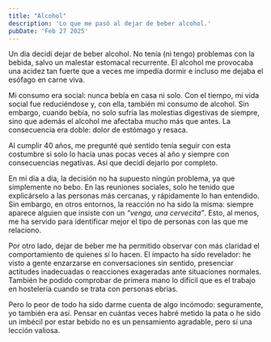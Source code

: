 ```yaml
---
title: "Alcohol"
description: 'Lo que me pasó al dejar de beber alcohol.'
pubDate: 'Feb 27 2025'
---
```


Un día decidí dejar de beber alcohol. No tenía (ni tengo) problemas con la bebida, salvo un malestar estomacal recurrente. El alcohol me provocaba una acidez tan fuerte que a veces me impedía dormir e incluso me dejaba el esófago en carne viva.

Mi consumo era social: nunca bebía en casa ni solo. Con el tiempo, mi vida social fue reduciéndose y, con ella, también mi consumo de alcohol. Sin embargo, cuando bebía, no solo sufría las molestias digestivas de siempre, sino que además el alcohol me afectaba mucho más que antes. La consecuencia era doble: dolor de estómago y resaca.

Al cumplir 40 años, me pregunté qué sentido tenía seguir con esta costumbre si solo lo hacía unas pocas veces al año y siempre con consecuencias negativas. Así que decidí dejarlo por completo.

En mi día a día, la decisión no ha supuesto ningún problema, ya que simplemente no bebo. En las reuniones sociales, solo he tenido que explicárselo a las personas más cercanas, y rápidamente lo han entendido. Sin embargo, en otros entornos, la reacción no ha sido la misma: siempre aparece alguien que insiste con un _“venga, una cervecita”_. Esto, al menos, me ha servido para identificar mejor el tipo de personas con las que me relaciono.

Por otro lado, dejar de beber me ha permitido observar con más claridad el comportamiento de quienes sí lo hacen. El impacto ha sido revelador: he visto a gente enzarzarse en conversaciones sin sentido, presenciar actitudes inadecuadas o reacciones exageradas ante situaciones normales. También he podido comprobar de primera mano lo difícil que es el trabajo en hostelería cuando se trata con personas ebrias.

Pero lo peor de todo ha sido darme cuenta de algo incómodo: seguramente, yo también era así. Pensar en cuántas veces habré metido la pata o he sido un imbécil por estar bebido no es un pensamiento agradable, pero sí una lección valiosa.